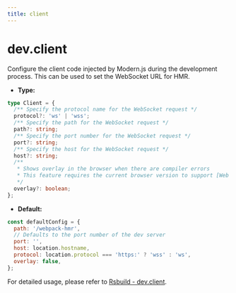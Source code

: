 ```yaml
---
title: client
---
```


# dev.client

Configure the client code injected by Modern.js during the development process. This can be used to set the WebSocket URL for HMR.

- **Type:**

```ts
type Client = {
  /** Specify the protocol name for the WebSocket request */
  protocol?: 'ws' | 'wss';
  /** Specify the path for the WebSocket request */
  path?: string;
  /** Specify the port number for the WebSocket request */
  port?: string;
  /** Specify the host for the WebSocket request */
  host?: string;
  /**
   * Shows overlay in the browser when there are compiler errors
   * This feature requires the current browser version to support [Web Components](https://developer.mozilla.org/en-US/docs/Web/API/Web_components)
   */
  overlay?: boolean;
};
```

- **Default:**

```js
const defaultConfig = {
  path: '/webpack-hmr',
  // Defaults to the port number of the dev server
  port: '',
  host: location.hostname,
  protocol: location.protocol === 'https:' ? 'wss' : 'ws',
  overlay: false,
};
```

For detailed usage, please refer to [Rsbuild - dev.client](https://rsbuild.dev/config/dev/client).
